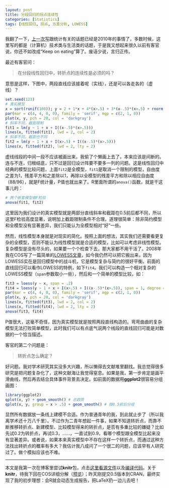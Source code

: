 ---
layout: post
title: 分段回归的拐点连续性
categories: [Statistics]
tags: [线性回归, 拐点, 方差分析, LOWESS]
---

我翻了一下，[上一次写](/cn/2010/12/unifying-bayesians-and-frequentists/)跟统计有关的话题已经是2010年的事情了，多数时候，这里写的都是（计算机）技术类与生活类的话题，于是我又想起来很久以前有客官说，你还不如改成“Keep on eating”算了。废话少说，言归正传。

最近有客官问：

> 在分段线性回归中，转折点的连续性是必须的吗？

意思是这样，下图中，两段直线应该接着呢（实线），还是可以各走各的（虚线）？

```{r linmod}
set.seed(123)
# 真实模型
x = sort(runif(100)); y = 2 + 1*x + 4*(x>.5) + 3*(x-.5)*(x>.5) + rnorm(100)
par(mar = c(4, 4, 0, 0), family = 'serif', mgp = c(2, 1, 0))
plot(x, y, pch = 20, col = 'darkgray')
# 斜率不同，截距限制
fit1 = lm(y ~ 1 + x + I((x-.5)*(x>.5)))
lines(x, fitted(fit1), lwd = 2, col = 2)
# 斜率不同，截距也不同
fit2 = lm(y ~ 1 + x + I(x>.5) + I((x-.5)*(x>.5)))
lines(x, fitted(fit2), lwd = 2, lty = 2)
```

虚线线段的中间一段不应该被画出来，我偷了个懒画上去了，本来应该是间断的。连与不连，归根结底，只不过是回归设计阵要不要多一列的问题。这是线性回归中经典的模型比较问题，上面`fit2`是全模型，`fit1`是取消一个限制的模型，自由度之差为1，残差平方和之差除以1，再除以全模型的残差平方和除以相应自由度（88/96），就是F统计量，P值也就出来了。R里面所谓的`anova()`函数，就是干这事儿的：

```{r anova}
# 两个嵌套模型做F检验
anova(fit1, fit2)
```

这里因为我们设计的真实模型就是两部分直线斜率和截距在0.5前后都不同，所以这里F检验高度显著，说明加上截距限制条件不合理。道理很简单：除非简约模型和全模型没有显著差异，我们只能认为全模型相对“好”一些。

然而，线性模型本身就是对现实的简化。按照上面的想法，其实我们还需要看更复杂的全模型，否则不能认为线性模型就是合适的模型，比如可以考虑非线性模型。复杂模型是没有尽头的，如果要一个个检查下去，那大家都不用干活了。2008年我在COS写了一篇简单的[LOWESS文章](http://cos.name/2008/11/lowess-to-explore-bivariate-correlation-by-yihui/)，如今我仍然可以把它搬出来，因为LOWESS实在是回归模型中的战斗机，它是模型复杂与简约的很好平衡。前面的直线回归可以看作LOWESS的特例，如下`fit4`。我们可以构造一个相对复杂的LOWESS模型（`span`参数取小一些），然后和一个简单的模型比较，如：

```{r loess-comparison}
fit3 = loess(y ~ x, span = .2)
fit4 = loess(y ~ 1 + x + I(x>.5) + I((x-.5)*(x>.5)), span = 1, degree = 1)
par(mar = c(4, 4, 0, 0), family = 'serif', mgp = c(2, 1, 0))
plot(x, y, pch = 20, col = 'darkgray')
lines(x, fitted(fit3), lwd = 2, col = 2)
lines(x, fitted(fit4), lwd = 2, lty = 2)
anova(fit3, fit4)
```

P值很大，这毫不奇怪，因为真实模型就是按照两段直线构造的。弯弯曲曲的复杂模型无法打败简单模型，此时我们可以有点底气说两个线段的直线回归可能是对数据的一个恰当描述。

客官的第二个问题是：

> 转折点怎么确定？

好问题。我对学术研究其实没多大兴趣，所以懒得去文献堆里翻找。我总觉得很多研究是把问题复杂化了，这种文献海让我觉得窒息。如果是我，第一步肯定是画平滑曲线，然后再去结合具体事件背景去决定。如前面的数据用**ggplot2**很容易分组画图：

```{r loess, message=FALSE}
library(ggplot2)
qplot(x, y) + geom_smooth() # 总趋势
qplot(x, y, group = x > .5) + geom_smooth() # 按0.5前后分组
```

显然所有数据放一条线上建模不合适。作为普通青年的我，到此就止步了（所以我离学术还十万八千里）。不过作为二青年想起一件事，如果不知道转折点，而靠不断推移转折点、新建模型、比较模型得来的转折点，是否有多重比较的嫌疑？比如先试0.2为转折点，再试0.3，……，一直试到0.9，看哪个模型跟全模型比起来没有显著差异。或者说，如果本来真实模型中不存在这样一个转折点，而通过这种方法找出转折点的概率有多大？我估计我八成问了一个很二的问题，应该早有人研究过了。做个模拟应该也不难。

---

本文是我第一次在博客里尝试**knitr**包，点击[这里看源文件](https://github.com/yihui/cn/blob/gh-pages/_posts/_2012-04-30-break-points-in-regression.Rmd)以及[编译代码](https://github.com/yihui/cn/blob/gh-pages/_posts/_knit-all.R)。关于**knitr**，待我下回在COS详细分解（[预览](https://github.com/yihui/r-ninja/blob/master/11-auto-report.md)）；昨天刚提交0.5版本到CRAN，最终实现了我的初步理想：会R就会动态生成报告，把LaTeX扔一边儿去吧！
